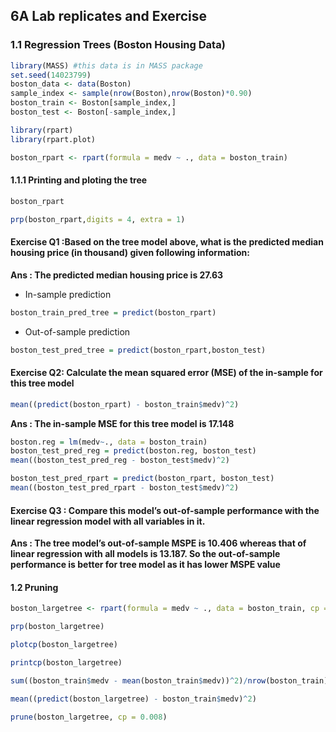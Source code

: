 ## 6A Lab replicates and Exercise

### 1.1 Regression Trees (Boston Housing Data)
```r
library(MASS) #this data is in MASS package
set.seed(14023799)
boston_data <- data(Boston)
sample_index <- sample(nrow(Boston),nrow(Boston)*0.90)
boston_train <- Boston[sample_index,]
boston_test <- Boston[-sample_index,]
```

```r
library(rpart)
library(rpart.plot)
```

```r
boston_rpart <- rpart(formula = medv ~ ., data = boston_train)
```


#### 1.1.1 Printing and ploting the tree
```r
boston_rpart
```
```r
prp(boston_rpart,digits = 4, extra = 1)
```


#### Exercise Q1 :Based on the tree model above, what is the predicted median housing price (in thousand) given following information:

**Ans : The predicted median housing price is 27.63**


+ In-sample prediction
```r
boston_train_pred_tree = predict(boston_rpart)
```

+ Out-of-sample prediction

```r
boston_test_pred_tree = predict(boston_rpart,boston_test)
```

#### Exercise Q2:  Calculate the mean squared error (MSE) of the in-sample for this tree model

```r
mean((predict(boston_rpart) - boston_train$medv)^2)
```
**Ans : The in-sample MSE for this tree model is 17.148**


```r
boston.reg = lm(medv~., data = boston_train)
boston_test_pred_reg = predict(boston.reg, boston_test)
mean((boston_test_pred_reg - boston_test$medv)^2)
```


```r
boston_test_pred_rpart = predict(boston_rpart, boston_test)
mean((boston_test_pred_rpart - boston_test$medv)^2)
```
#### Exercise Q3 : Compare this model’s out-of-sample performance with the linear regression model with all variables in it.

**Ans : The tree model's out-of-sample MSPE is 10.406 whereas that of linear regression with all models is 13.187. So the out-of-sample performance is better for tree model as it has lower MSPE value**


#### 1.2 Pruning

```r
boston_largetree <- rpart(formula = medv ~ ., data = boston_train, cp = 0.001)
```

```r
prp(boston_largetree)
```

```r
plotcp(boston_largetree)
```


```r
printcp(boston_largetree)
```

```r
sum((boston_train$medv - mean(boston_train$medv))^2)/nrow(boston_train)
```

```r
mean((predict(boston_largetree) - boston_train$medv)^2)
```

```r
prune(boston_largetree, cp = 0.008)
```

